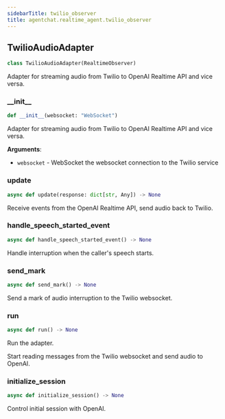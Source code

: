 ```yaml
---
sidebarTitle: twilio_observer
title: agentchat.realtime_agent.twilio_observer
---
```


## TwilioAudioAdapter

```python
class TwilioAudioAdapter(RealtimeObserver)
```

Adapter for streaming audio from Twilio to OpenAI Realtime API and vice versa.

### \_\_init\_\_

```python
def __init__(websocket: "WebSocket")
```

Adapter for streaming audio from Twilio to OpenAI Realtime API and vice versa.

**Arguments**:

- `websocket` - WebSocket
  the websocket connection to the Twilio service

### update

```python
async def update(response: dict[str, Any]) -> None
```

Receive events from the OpenAI Realtime API, send audio back to Twilio.

### handle\_speech\_started\_event

```python
async def handle_speech_started_event() -> None
```

Handle interruption when the caller's speech starts.

### send\_mark

```python
async def send_mark() -> None
```

Send a mark of audio interruption to the Twilio websocket.

### run

```python
async def run() -> None
```

Run the adapter.

Start reading messages from the Twilio websocket and send audio to OpenAI.

### initialize\_session

```python
async def initialize_session() -> None
```

Control initial session with OpenAI.

